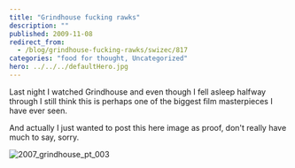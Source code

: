```yaml
---
title: "Grindhouse fucking rawks"
description: ""
published: 2009-11-08
redirect_from:
  - /blog/grindhouse-fucking-rawks/swizec/817
categories: "food for thought, Uncategorized"
hero: ../../../defaultHero.jpg
---
```


Last night I watched Grindhouse and even though I fell asleep halfway through I still think this is perhaps one of the biggest film masterpieces I have ever seen.

And actually I just wanted to post this here image as proof, don't really have much to say, sorry.

![2007_grindhouse_pt_003](https://swizec.com/wp-content/uploads/2009/11/2007_grindhouse_pt_003.jpg "2007_grindhouse_pt_003")

